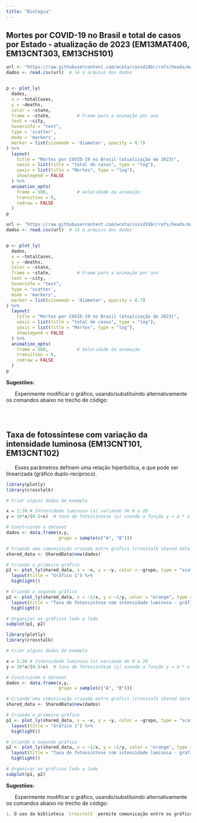 ```yaml
---
title: "Biologia"
---
```


<div class="biol-fundo">  <!--modifica para cada área-->

## Mortes por COVID-19 no Brasil e total de casos por Estado - atualização de 2023 (EM13MAT406, EM13CNT303, EM13CHS101)

<!-- ::: {.grid} -->

<!-- ::: {.g-col-6} -->

```r
url <- "https://raw.githubusercontent.com/wcota/covid19br/refs/heads/master/cases-brazil-cities.csv" # define o link para os dados
dados <- read.csv(url)  # lê o arquivo dos dados


p <- plot_ly(
  dados,
  x = ~totalCases,
  y = ~deaths,
  color = ~state,
  frame = ~state,          # Frame para a animação por ano
  text = ~city,
  hoverinfo = "text",
  type = 'scatter',
  mode = 'markers',
  marker = list(sizemode = 'diameter', opacity = 0.7)
) %>%
  layout(
    title = "Mortes por COVID-19 no Brasil (atualização de 2023)",
    xaxis = list(title = "total de casos", type = "log"),
    yaxis = list(title = "Mortes", type = "log"),
    showlegend = FALSE
  ) %>%
  animation_opts(
    frame = 500,           # Velocidade da animação
    transition = 0,
    redraw = FALSE
  )
p
```
<!-- ::: -->

<!-- ::: {.g-col-6} -->

```r
url <- "https://raw.githubusercontent.com/wcota/covid19br/refs/heads/master/cases-brazil-cities.csv" # define o link para os dados
dados <- read.csv(url)  # lê o arquivo dos dados


p <- plot_ly(
  dados,
  x = ~totalCases,
  y = ~deaths,
  color = ~state,
  frame = ~state,          # Frame para a animação por ano
  text = ~city,
  hoverinfo = "text",
  type = 'scatter',
  mode = 'markers',
  marker = list(sizemode = 'diameter', opacity = 0.7)
) %>%
  layout(
    title = "Mortes por COVID-19 no Brasil (atualização de 2023)",
    xaxis = list(title = "total de casos", type = "log"),
    yaxis = list(title = "Mortes", type = "log"),
    showlegend = FALSE
  ) %>%
  animation_opts(
    frame = 500,           # Velocidade da animação
    transition = 0,
    redraw = FALSE
  )
p
```

<!-- ::: -->

<!-- ::: -->

</div>

<div class="biol-fundo2"> <!--modifica para cada área-->

**Sugestões:**

|       Experimente modificar o gráfico, usando/substituindo alternativamente os comandos abaixo no trecho de código:

```r

```

</div>

\

<!-- ####### TAXA DE FOTOSSÍNTESE COM INTENSIDADE LUMINOSA (regular e duplo-recíproco) -->

<div class="biol-fundo">  <!--modifica para cada área-->

## Taxa de fotossíntese com variação da intensidade luminosa (EM13CNT101, EM13CNT102)

|       Esses parâmetros definem uma relação hiperbólica, e que pode ser linearizada (gráfico duplo-recíproco). 

<!-- ::: {.grid} -->

<!-- ::: {.g-col-6} -->

```r
library(plotly)
library(crosstalk)

# Criar alguns dados de exemplo

x = 1:20 # Intensidade luminosa (x) variando de 0 a 20
y = 10*x/(0.5+x)  # taxa de fotossíntese (y) usando a função y = a * x / (b + x)

# Construindo o dataset
dados <- data.frame(x,y,
                    grupo = sample(c("A", "B")))

# Criando uma comunicação cruzada entre gráfics (crosstalk shared data frame)
shared_data <- SharedData$new(dados)

# Criando o primeiro gráfico
p1 <- plot_ly(shared_data, x = ~x, y = ~y, color = ~grupo, type = "scatter", size=5, mode = "markers") %>%
  layout(title = "Gráfico 1") %>%
  highlight()

# Criando o segundo gráfico
p2 <- plot_ly(shared_data, x = ~1/x, y = ~1/y, color = "orange", type = "scatter", size= 5, mode = "markers") %>%
  layout(title = "Taxa de fotossíntese com intensidade luminosa - gráfico regular e duplo-recíproco") %>%
  highlight()

# Organizar os gráficos lado a lado
subplot(p1, p2)


```
<!-- ::: -->

<!-- ::: {.g-col-6} -->

```r
library(plotly)
library(crosstalk)

# Criar alguns dados de exemplo

x = 1:20 # Intensidade luminosa (x) variando de 0 a 20
y = 10*x/(0.5+x)  # taxa de fotossíntese (y) usando a função y = a * x / (b + x)

# Construindo o dataset
dados <- data.frame(x,y,
                    grupo = sample(c("A", "B")))

# Criando uma comunicação cruzada entre gráfics (crosstalk shared data frame)
shared_data <- SharedData$new(dados)

# Criando o primeiro gráfico
p1 <- plot_ly(shared_data, x = ~x, y = ~y, color = ~grupo, type = "scatter", size=5, mode = "markers") %>%
  layout(title = "Gráfico 1") %>%
  highlight()

# Criando o segundo gráfico
p2 <- plot_ly(shared_data, x = ~1/x, y = ~1/y, color = "orange", type = "scatter", size= 5, mode = "markers") %>%
  layout(title = "Taxa de fotossíntese com intensidade luminosa - gráfico regular e duplo-recíproco") %>%
  highlight()

# Organizar os gráficos lado a lado
subplot(p1, p2)


```

<!-- ::: -->

<!-- ::: -->

</div>

<div class="biol-fundo2"> <!--modifica para cada área-->

**Sugestões:**

|       Experimente modificar o gráfico, usando/substituindo alternativamente os comandos abaixo no trecho de código:

```r
1. O uso da biblioteca `crosstalk` permite comunicação entre os gráficos apresentados. Ilustrando, experimente clicar num ponto do gráfico regular, e observar qual sua posição no gráfico duplo-recíproco.
```

</div>

\

